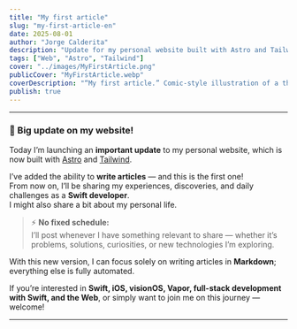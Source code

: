 ```yaml
---
title: "My first article"
slug: "my-first-article-en"
date: 2025-08-01
author: "Jorge Calderita"
description: "Update for my personal website built with Astro and Tailwind, where I will share articles and experiences as a Swift developer in the Apple ecosystem."
tags: ["Web", "Astro", "Tailwind"]
cover: "../images/MyFirstArticle.png"
publicCover: "MyFirstArticle.webp"
coverDescription: "“My first article.” Comic-style illustration of a thoughtful programmer in front of an Apple laptop, writing his first article on his personal website."
publish: true
---
```

---

### 🚀 Big update on my website!

Today I’m launching an **important update** to my personal website, which is now built with [Astro](https://astro.build/) and [Tailwind](https://tailwindcss.com/).

I’ve added the ability to **write articles** — and this is the first one!  
From now on, I’ll be sharing my experiences, discoveries, and daily challenges as a **Swift developer**.  
I might also share a bit about my personal life.

> ⚡️ **No fixed schedule:**  
> I’ll post whenever I have something relevant to share — whether it’s problems, solutions, curiosities, or new technologies I’m exploring.

With this new version, I can focus solely on writing articles in **Markdown**; everything else is fully automated.

If you’re interested in **Swift, iOS, visionOS, Vapor, full-stack development with Swift, and the Web**, or simply want to join me on this journey — welcome!

---